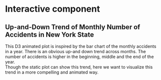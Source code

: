 # Interactive component
## Up-and-Down Trend of Monthly Number of Accidents in New York State
This D3 animated plot is inspired by the bar chart of the monthly accidents in a year. There is an obvious up-and down trend across months. The number of accidents is higher in the beginning, middle and the end of the year.  
Though the static plot can show this trend, here we want to visualize this trend in a more compelling and animated way.  


<script src="https://d3js.org/d3.v6.js"></script>
<div id="mysvg"></div>
<script>

// Create svg and initial bars

  var w = 600;
  var h = 500;
  var margin = {top: 25, right: 25, bottom: 25,
      left: 50};
  var innerWidth = w - margin.left - margin.right;
  var innerHeight = h - margin.top - margin.bottom;

  //var bardata = [75712,64662,69232,61958,72479,75558,73020,69533,69046,80769,85453,84195];
  var bardata = [
    {month: `Jan`, value: 75712},
    {month: `Feb`, value: 64662},
    {month: `Mar`, value: 69232},
    {month: `Apr`, value: 61958},
    {month: `May`, value: 72479},
    {month: `Jun`, value: 75558},
    {month: `Jul`, value: 73020},
    {month: `Aug`, value: 69533},
    {month: `Sep`, value: 69046},
    {month: `Oct`, value: 80769},
    {month: `Nov`, value: 85453},
    {month: `Dec`, value: 84195},
    ];


  var xScale = d3.scaleBand()
      .domain(bardata.map(d => d.month))
      .range([0, innerWidth])
      .paddingInner(.1);

  var yScale = d3.scaleLinear()
      .domain([50000, d3.max(bardata.map(d => d.value))])
      .range([innerHeight, 0])

  var xAxis = d3.axisBottom()
      .scale(xScale);

  var yAxis = d3.axisLeft()
      .scale(yScale);

// add svg

  var svg = d3.select("div#mysvg")
    .append("svg")
      .attr("width", w)
      .attr("height", h);



// add bars as a group

  var bars = svg.append("g")
      .attr("id", "plot")
      .attr("transform", `translate (${margin.left}, ${margin.top})`)
      .selectAll("rect")
      .data(bardata);

  bars.enter().append("rect")
      .attr("x", d => xScale(d.month))
      .attr("y", 50000)      
      .attr("width", xScale.bandwidth())
      //.attr("height", d => innerHeight - yScale(d))
      .attr("fill", "blue");
    
  svg.selectAll('rect')
      .transition()
      .delay(function(d,i){return (i*100);})
      .duration(function(d,i){return (1000+(i*500));})
      //.attr("x", (d, i) => xScale(i)+1)
      .attr("y", d => yScale(d.value))
      //.attr("width", xScale.bandwidth())
      .attr("height", d => innerHeight - yScale(d.value))
      //.attr("fill", "blue");

// add axes

  svg.append("g")
      .attr("class", "xAxis")
      .attr("transform", `translate (${margin.left}, ${h - margin.bottom})`)
      .call(xAxis);

  svg.append("g")
      .attr("class", "yAxis")
      .attr("transform", `translate (${margin.left}, ${margin.top})`)
      .call(yAxis);
      

</script>


